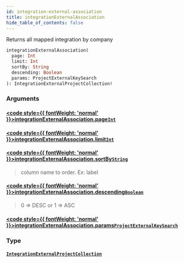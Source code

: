 ```yaml
---
id: integration-external-association
title: integrationExternalAssociation
hide_table_of_contents: false
---
```








Returns all mapped integration by company

```graphql
integrationExternalAssociation(
  page: Int
  limit: Int
  sortBy: String
  descending: Boolean
  params: ProjectExternalKeySearch
): IntegrationExternalProjectCollection!
```


### Arguments

#### [<code style={{ fontWeight: 'normal' }}>integrationExternalAssociation.<b>page</b></code>](#)<Bullet />[`Int`](/api/graphql/documentation/scalars/int) <Badge class="secondary" text="scalar"/>
> 
> 

#### [<code style={{ fontWeight: 'normal' }}>integrationExternalAssociation.<b>limit</b></code>](#)<Bullet />[`Int`](/api/graphql/documentation/scalars/int) <Badge class="secondary" text="scalar"/>
> 
> 

#### [<code style={{ fontWeight: 'normal' }}>integrationExternalAssociation.<b>sortBy</b></code>](#)<Bullet />[`String`](/api/graphql/documentation/scalars/string) <Badge class="secondary" text="scalar"/>
> column name to order. Ex: label
> 

#### [<code style={{ fontWeight: 'normal' }}>integrationExternalAssociation.<b>descending</b></code>](#)<Bullet />[`Boolean`](/api/graphql/documentation/scalars/boolean) <Badge class="secondary" text="scalar"/>
> 0 =&#x003E; DESC or 1 =&#x003E; ASC
> 

#### [<code style={{ fontWeight: 'normal' }}>integrationExternalAssociation.<b>params</b></code>](#)<Bullet />[`ProjectExternalKeySearch`](/api/graphql/documentation/inputs/project-external-key-search) <Badge class="secondary" text="input"/>
> 
> 

### Type

#### [`IntegrationExternalProjectCollection`](/api/graphql/documentation/objects/integration-external-project-collection) <Badge class="secondary" text="object"/>
> 
> 





